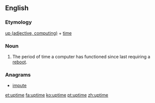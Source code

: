 ==English==

===Etymology===
[[up#Adjective|up (adjective, computing)]] + [[time]]

===Noun===
{{en-noun|s|-}}

# {{computing}} The period of time a computer has functioned since last requiring a [[reboot]].

===Anagrams===
* [[impute#English|impute]]

[[et:uptime]]
[[fa:uptime]]
[[ko:uptime]]
[[pt:uptime]]
[[zh:uptime]]